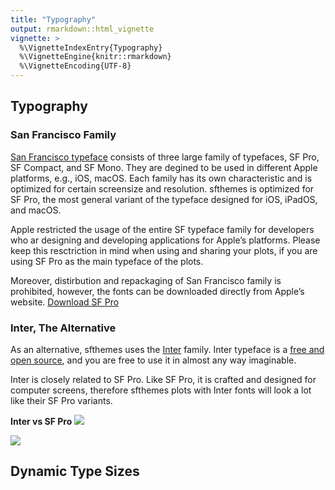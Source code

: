 ```yaml
---
title: "Typography"
output: rmarkdown::html_vignette
vignette: >
  %\VignetteIndexEntry{Typography}
  %\VignetteEngine{knitr::rmarkdown}
  %\VignetteEncoding{UTF-8}
---
```


## Typography

### San Francisco Family

[San Francisco typeface](https://en.wikipedia.org/wiki/San_Francisco_(sans-serif_typeface)) consists of three large family of typefaces, SF Pro, SF Compact, and SF Mono. They are degined to be used in different Apple platforms, e.g., iOS, macOS. Each family has its own characteristic and is optimized for certain screensize and resolution. sfthemes is optimized for SF Pro, the most general variant of the typeface designed for iOS, iPadOS, and macOS. 

Apple restricted the usage of the entire SF typeface family for developers who ar designing and developing applications for Apple's platforms. Please keep this resctriction in mind when using and sharing your plots, if you are using SF Pro as the main typeface of the plots.

Moreover, distirbution and repackaging of San Francisco family is prohibited, however, the fonts can be downloaded directly from Apple's website. [Download SF Pro](https://developer.apple.com/fonts/)

### Inter, The Alternative

As an alternative, sfthemes uses the [Inter](https://rsms.me/inter/) family. Inter typeface is a [free and open source](https://github.com/rsms/inter), and you are free to use it in almost any way imaginable. 

Inter is closely related to SF Pro. Like SF Pro, it is crafted and designed for computer screens, therefore sfthemes plots with Inter fonts will look a lot like their SF Pro variants.

**Inter vs SF Pro**
![](images/sf_vs_inter_numbers.png)

![](images/sf_vs_inter_name.png)


## Dynamic Type Sizes

[](https://developer.apple.com/design/human-interface-guidelines/ios/visual-design/typography#dynamic-type-sizes)

